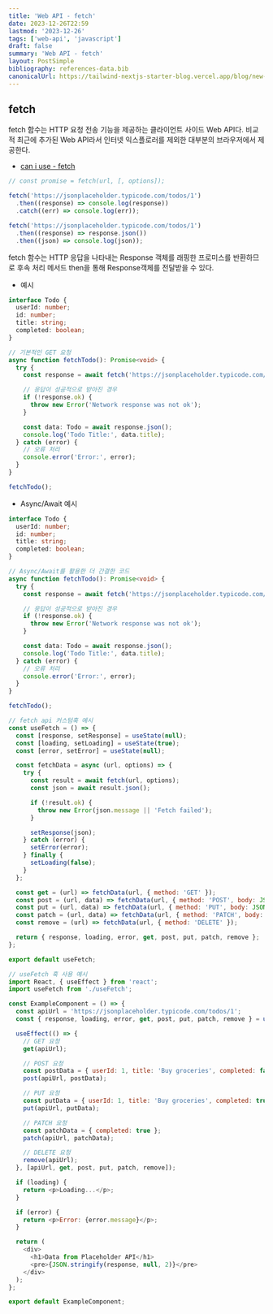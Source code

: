 ```yaml
---
title: 'Web API - fetch'
date: 2023-12-26T22:59
lastmod: '2023-12-26'
tags: ['web-api', 'javascript']
draft: false
summary: 'Web API - fetch'
layout: PostSimple
bibliography: references-data.bib
canonicalUrl: https://tailwind-nextjs-starter-blog.vercel.app/blog/new-features-in-v1/
---
```


## fetch

fetch 함수는 HTTP 요청 전송 기능을 제공하는 클라이언트 사이드 Web API다.
비교적 최근에 추가된 Web API라서 인터넷 익스플로러를 제외한 대부분의 브라우저에서 제공한다.

- [can i use - fetch](https://caniuse.com/?search=fetch)

```javascript
// const promise = fetch(url, [, options]);

fetch('https://jsonplaceholder.typicode.com/todos/1')
  .then((response) => console.log(response))
  .catch((err) => console.log(err));
```

```javascript
fetch('https://jsonplaceholder.typicode.com/todos/1')
  .then((response) => response.json())
  .then((json) => console.log(json));
```

fetch 함수는 HTTP 응답을 나타내는 Response 객체를 래핑한 프로미스를 반환하므로 후속 처리 메서드 then을 통해 Response객체를 전달받을 수 있다.

- 예시

```typescript
interface Todo {
  userId: number;
  id: number;
  title: string;
  completed: boolean;
}

// 기본적인 GET 요청
async function fetchTodo(): Promise<void> {
  try {
    const response = await fetch('https://jsonplaceholder.typicode.com/todos/1');

    // 응답이 성공적으로 받아진 경우
    if (!response.ok) {
      throw new Error('Network response was not ok');
    }

    const data: Todo = await response.json();
    console.log('Todo Title:', data.title);
  } catch (error) {
    // 오류 처리
    console.error('Error:', error);
  }
}

fetchTodo();
```

- Async/Await 예시

```typescript
interface Todo {
  userId: number;
  id: number;
  title: string;
  completed: boolean;
}

// Async/Await를 활용한 더 간결한 코드
async function fetchTodo(): Promise<void> {
  try {
    const response = await fetch('https://jsonplaceholder.typicode.com/todos/1');

    // 응답이 성공적으로 받아진 경우
    if (!response.ok) {
      throw new Error('Network response was not ok');
    }

    const data: Todo = await response.json();
    console.log('Todo Title:', data.title);
  } catch (error) {
    // 오류 처리
    console.error('Error:', error);
  }
}

fetchTodo();
```

```javascript
// fetch api 커스텀훅 예시
const useFetch = () => {
  const [response, setResponse] = useState(null);
  const [loading, setLoading] = useState(true);
  const [error, setError] = useState(null);

  const fetchData = async (url, options) => {
    try {
      const result = await fetch(url, options);
      const json = await result.json();

      if (!result.ok) {
        throw new Error(json.message || 'Fetch failed');
      }

      setResponse(json);
    } catch (error) {
      setError(error);
    } finally {
      setLoading(false);
    }
  };

  const get = (url) => fetchData(url, { method: 'GET' });
  const post = (url, data) => fetchData(url, { method: 'POST', body: JSON.stringify(data) });
  const put = (url, data) => fetchData(url, { method: 'PUT', body: JSON.stringify(data) });
  const patch = (url, data) => fetchData(url, { method: 'PATCH', body: JSON.stringify(data) });
  const remove = (url) => fetchData(url, { method: 'DELETE' });

  return { response, loading, error, get, post, put, patch, remove };
};

export default useFetch;
```

```javascript
// useFetch 훅 사용 예시
import React, { useEffect } from 'react';
import useFetch from './useFetch';

const ExampleComponent = () => {
  const apiUrl = 'https://jsonplaceholder.typicode.com/todos/1';
  const { response, loading, error, get, post, put, patch, remove } = useFetch();

  useEffect(() => {
    // GET 요청
    get(apiUrl);

    // POST 요청
    const postData = { userId: 1, title: 'Buy groceries', completed: false };
    post(apiUrl, postData);

    // PUT 요청
    const putData = { userId: 1, title: 'Buy groceries', completed: true };
    put(apiUrl, putData);

    // PATCH 요청
    const patchData = { completed: true };
    patch(apiUrl, patchData);

    // DELETE 요청
    remove(apiUrl);
  }, [apiUrl, get, post, put, patch, remove]);

  if (loading) {
    return <p>Loading...</p>;
  }

  if (error) {
    return <p>Error: {error.message}</p>;
  }

  return (
    <div>
      <h1>Data from Placeholder API</h1>
      <pre>{JSON.stringify(response, null, 2)}</pre>
    </div>
  );
};

export default ExampleComponent;
```
